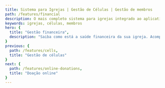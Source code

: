 ```yaml
---
title: Sistema para Igrejas | Gestão de Células | Gestão de membros
path: /features/financial
description: O mais completo sistema para igrejas integrado ao aplicativo para igrejas mais inovador! Atos6 te ajuda a pastorear com qualidade, sua gestão e comunicação mais eficientes. Clique e confira
keywords: igrejas, células, membros
hero: {
  title: "Gestão financeira",
  description: "Saiba como está a saúde financeira da sua igreja. Acompanhe todas as contribuições e despesas, cadastre as contas bancárias e veja o saldo, extrato e o fluxo de caixa diretamente no Atos6."
}
previous: {
  path: /features/cells,
  title: "Gestão de células"
}
next: {
  path: /features/online-donations,
  title: "Doação online"
}
---
```




<ScheduleDemonstrationBanner />

<Block
  imageOnLeft
  image={financialAccountPlan}
  title="Plano de contas"
  description="Crie um plano de contas de acordo com as necessidades da sua igreja, cadastre e edite categorias e subcategorias de despesas e receitas."
/>

<Block
  image={financialBankAccountsCostCenters}
  title="Contas bancárias, fornecedores e centro de custos"
  description="Cadastre seus fornecedores, centro de custos e as suas contas bancárias para visualizar informações de extrato e manter o seu financeiro organizado."
/>

<Block
  imageOnLeft
  image={financialContributionsAndExpenses}
  title="Cadastro de contribuições e despesas"
  description="Registre de forma ágil e segura suas contribuições e despesas, utilizando as categorias cadastradas no plano de contas como: dízimo, ofertas, contas fixas e etc."
/>

<Block
  image={financialReports}
  title="Relatórios e gráficos financeiros"
  description="Diversos relatórios gerenciais para monitorar o financeiro da sua igreja: Fluxo de caixa, resumo financeiro, demonstração de resultados, eventos por categorias, contribuições por pessoas, contribuições com filtros por data, categorias e cultos, despesas por contas bancárias, centros de custo, formas de pagamento e por fornecedores."
/>
